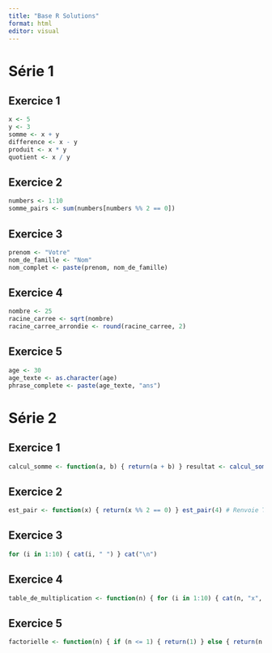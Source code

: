 ```yaml
---
title: "Base R Solutions"
format: html
editor: visual
---
```


# Série 1

## Exercice 1

```r
x <- 5 
y <- 3 
somme <- x + y 
difference <- x - y 
produit <- x * y 
quotient <- x / y
```

## Exercice 2

```r
numbers <- 1:10 
somme_pairs <- sum(numbers[numbers %% 2 == 0])
```

## Exercice 3

```r
prenom <- "Votre" 
nom_de_famille <- "Nom" 
nom_complet <- paste(prenom, nom_de_famille)
```

## Exercice 4

```r
nombre <- 25 
racine_carree <- sqrt(nombre) 
racine_carree_arrondie <- round(racine_carree, 2)
```

## Exercice 5

```r
age <- 30 
age_texte <- as.character(age) 
phrase_complete <- paste(age_texte, "ans")
```

# Série 2

## Exercice 1

```r
calcul_somme <- function(a, b) { return(a + b) } resultat <- calcul_somme(3, 5) cat("La somme est :", resultat, "\n")
```

## Exercice 2

```r
est_pair <- function(x) { return(x %% 2 == 0) } est_pair(4) # Renvoie TRUE est_pair(7) # Renvoie FALSE
```

## Exercice 3

```r
for (i in 1:10) { cat(i, " ") } cat("\n")
```

## Exercice 4

```r
table_de_multiplication <- function(n) { for (i in 1:10) { cat(n, "x", i, "=", n * i, "\n") } } table_de_multiplication(5)
```

## Exercice 5

```r
factorielle <- function(n) { if (n <= 1) { return(1) } else { return(n * factorielle(n - 1)) } } resultat <- factorielle(5) # 5! = 120 cat("5! =", resultat, "\n")
```
